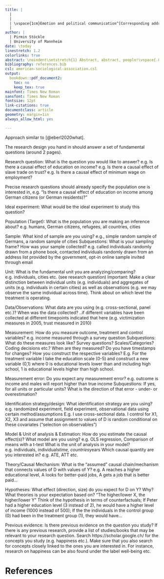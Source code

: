 ```yaml
---
title: |
  |
  | 
  | \vspace{1cm}Emotion and political communication^[Corresponding address: pirmin.stoeckle@gess.uni-mannheim.de]\vspace{0.5cm}
  |
author: |
  | Pirmin Stöckle
  | University of Mannheim
date: \today
linestretch: 1.2
colorlinks: true
abstract: \noindent\setstretch{1} Abstract, abstract, people!\vspace{.8cm}
bibliography: references.bib
csl: american-sociological-association.csl
output:
  bookdown::pdf_document2:
    toc: no
    keep_tex: true
mainfont: Times New Roman
sansfont: Times New Roman
fontsize: 12pt
link-citations: true
documentclass: article
geometry: margin=1in
always_allow_html: yes

---
```



Approach similar to [@eberl2020what].



The research design you hand in should answer a set of fundamental questions (around 2 pages). 

Research question: What is the question you would like to answer?
e.g. Is there a causal effect of education on income?
e.g. Is there a causal effect of slave trade on trust?
e.g. Is there a causal effect of minimum wage on employment?

Precise research questions should already specify the population one is interested in, e.g. “Is there a causal effect of education on income among German citizens (or German residents)?”

Ideal experiment: What would be the ideal experiment to study this question?

Population (Target): What is the population you are making an inference about?
e.g. humans, German citizens, refugees, all countries, cities

Sample: What kind of sample are you using?
e.g., simple random sample of Germans, a random sample of cities
Subquestions: What is your sampling frame? How was your sample collected?
e.g. called individuals randomly drawn from a phone book, contacted individuals randomly drawn from an address list provided by the government, opt-in online sample invited through email

Unit: What is the fundamental unit you are analyzing/comparing?
e.g. individuals, cities etc. (see research question)
Important: Make a clear distinction between individual units (e.g. individuals) and aggregates of units (e.g. individuals in certain cities) as well as observations (e.g. we may observe the same individual across time). Think about on which level the treatment is operating.

Data/Observations: What data are you using (e.g. cross-sectional, panel etc.)? When was the data collected?
..if different variables have been collected at different timepoints indicated that here (e.g. victimization measures in 2005, trust measured in 2010)

Measurement: How do you measure outcome, treatment and control variables?
e.g. income measured through a survey question
Subquestions: What do these measures look like? Survey questions? Scales/Categories? Coding decisions etc.? When are they measured? Do you have timestamps for changes?
How you construct the respective variables?
E.g. For the treatment variable I take the education scale (0-5) and construct a new variable (0,1) where 0 is educational levels lower than and including high school, 1 is educational levels higher than high school.

Measurement error: Do you expect any measurement error? 
e.g. outcome is income and males will report higher than true income
Subquestions: If yes, for all units or particular units? What is the direction of that error - under- or overestimation?

Identification strategy/design: What identification strategy are you using? 
e.g. randomized experiment, field experiment, observational data using certain method/assumptions
E.g. I use cross-sectional data. I control for X1, X2, X3 and assume that assignment to values of D is random conditional on these covariates (“selection on observables”)

Model & Unit of analysis & Estimation:
How do you estimate the causal effect(s)? What model are you using?
e.g. OLS regression, Comparison of means with a t-test
What is the unit of analysis in your model?
e.g. individuals, individuals*time, countries*years
Which causal quantity are you interested in?
e.g. ATE, ATT etc.

Theory/Causal Mechanism: What is the “assumed” causal chain/mechanism that connects values of D with values of Y?
e.g. A reaches a higher educational level, A looks for better-paid jobs, A gets a job that is better paid...

Hypotheses: What effect (direction, size) do you expect for D on Y? Why? What theories is your expectation based on?
“The higher/lower X, the higher/lower Y”
Think of the hypothesis in terms of counterfactuals; If Peter had a higher education level (3 instead of 2), he would have a higher level of income (1000 instead of 500); If the the individuals in the control group (0) had been in the treatment group (1), they would have…

Previous evidence: Is there previous evidence on the question you study?
If there is any previous research, provide a list of studies/books that may be relevant to your research question. 
Search https://scholar.google.ch/ for the concepts you study (e.g. happiness etc.). Make sure that you also search for concepts closely linked to the ones you are interested in. For instance, research on happiness can be also found under the label well-being etc. 



# References

\linespread{1}


::: {#refs}

:::
